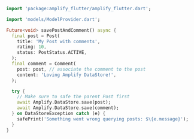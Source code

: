 ```dart
import 'package:amplify_flutter/amplify_flutter.dart';

import 'models/ModelProvider.dart';

Future<void> savePostAndComment() async {
  final post = Post(
    title: 'My Post with comments',
    rating: 10,
    status: PostStatus.ACTIVE,
  );
  final comment = Comment(
    post: post, // associate the comment to the post
    content: 'Loving Amplify DataStore!',
  );

  try {
    // Make sure to safe the parent Post first
    await Amplify.DataStore.save(post);
    await Amplify.DataStore.save(comment);
  } on DataStoreException catch (e) {
    safePrint('Something went wrong querying posts: $\{e.message}');
  }
}
```
